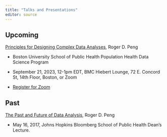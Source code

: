 ```yaml
---
title: "Talks and Presentations"
editor: source
---
```



## Upcoming

[Principles for Designing Complex Data Analyses](https://www.bu.edu/hic/health-data-science-distinguished-speaker-roger-peng-university-of-texas-austin/), Roger D. Peng

* Boston University School of Public Health Population Health Data Science Program

* September 21, 2023, 12-1pm EDT, BMC Hiebert Lounge, 72 E. Concord St, 14th Floor, Boston, or Zoom

* [Register for Zoom](https://bostonu.zoom.us/webinar/register/WN_P05hYl8_TbK6j2L1fcik7g#/registration)



## Past

[The Past and Future of Data Analysis](https://youtu.be/qFtJaq4TlqE), Roger D. Peng

* May 16, 2017, Johns Hopkins Bloomberg School of Public Health Dean's Lecture.